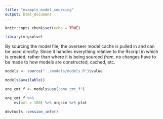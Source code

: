 ```yaml
---
title: "example_model_sourcing"
output: html_document
---
```


```r
knitr::opts_chunk$set(echo = TRUE)
```

```r
library(mrgsolve)
```

By sourcing the model file, the overseer model cache is pulled in and can 
be used directly. Since it handles everything relative to the Rscript in which 
is created, rather than where it is being sourced _from_, no changes have to be
made to how models are constructed, cached, etc.

```r
models <- source("../models/models.R")$value
```

```r
models$available()
```

```r
one_cmt_f <- models$use("one_cmt_f")

one_cmt_f %>%
    ev(amt = 100) %>% mrgsim %>% plot
```

```r
devtools::session_info()
```



